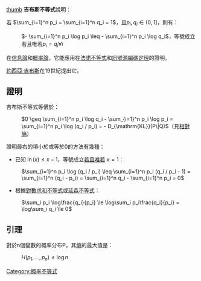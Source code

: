 {{NoteTA |G1=Math}}
[[FILE:Josiah_Willard_Gibbs_-from_MMS-.jpg|thumb]]
'''吉布斯不等式'''說明：

若 <math>\sum_{i=1}^n p_i = \sum_{i=1}^n q_i = 1 </math>，且<math>p_i , q_i \in (0,1]</math>，則有：

: <math>- \sum_{i=1}^n p_i \log p_i \leq - \sum_{i=1}^n p_i \log q_i</math>，等號成立若且唯若<math>p_i = q_i \forall i</math>

在[[信息論|信息論]]和[[概率論|概率論]]，它能應用在[[法諾不等式|法諾不等式]]和[[訊號源編碼定理|訊號源編碼定理]]的證明。

[[約西亞·吉布斯|約西亞·吉布斯]]在19世紀提出它。

==證明==
吉布斯不等式等價於：
: <math>0 \geq \sum_{i=1}^n p_i \log q_i  - \sum_{i=1}^n p_i \log p_i = \sum_{i=1}^n p_i \log (q_i / p_i) = - D_{\mathrm{KL}}(P\|Q) </math>（見[[相對熵|相對熵]]）

證明最右的項小於或等於0的方法有幾種：
* 已知 <math>\ln(x) \leq x-1</math>，等號成立[[若且唯若|若且唯若]] <math>x=1</math>：
: <math>\sum_{i=1}^n p_i \log (q_i / p_i) \leq \sum_{i=1}^n p_i (q_i / p_i - 1) = \sum_{i=1}^n (q_i - p_i) = \sum_{i=1}^n q_i - \sum_{i=1}^n p_i = 0</math>


* 根據[[對數求和不等式|對數求和不等式]]或[[延森不等式|延森不等式]]：
: <math>\sum_i p_i \log\frac{q_i}{p_i} \le \log\sum_i p_i\frac{q_i}{p_i} = \log\sum_i q_i \le 0</math>

==引理==
對於n個變數的概率分布P，其[[熵_(信息論)|熵]]的最大值是：
: <math>H(p_1, \ldots , p_n) \leq \log n </math>


[[Category:概率不等式|Category:概率不等式]]
